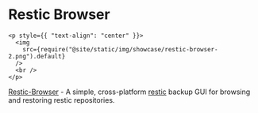 # Restic Browser

```mdx-code-block
<p style={{ "text-align": "center" }}>
  <img
    src={require("@site/static/img/showcase/restic-browser-2.png").default}
  />
  <br />
</p>
```

[Restic-Browser](https://github.com/emuell/restic-browser) - A simple,
cross-platform [restic](https://github.com/restic/restic) backup GUI for
browsing and restoring restic repositories.
